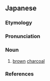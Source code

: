 ==Japanese==
{{ja-kanjitab|かつ|k1=かっ|しょく|もく|たん|yomi=o}}

===Etymology===
{{affix|sort=かっしょくもくたん|ja|褐色|tr1=kasshoku|t1=brown|木炭|tr2=mokutan|t2=charcoal}}

===Pronunciation===
{{ja-pron|yomi=o|かっしょく もくたん|acc=5|acc_ref=DJR}}

===Noun===
{{ja-noun|かっしょく もくたん}}

# [[brown]] [[charcoal]]

===References===
<references/>